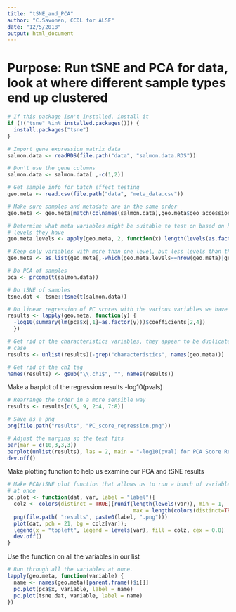 ```yaml
---
title: "tSNE_and_PCA"
author: "C.Savonen, CCDL for ALSF"
date: "12/5/2018"
output: html_document
---
```


# Purpose: Run tSNE and PCA for data, look at where different sample types end up clustered
```r
# If this package isn't installed, install it
if (!("tsne" %in% installed.packages())) {
  install.packages("tsne")
}
```

```r
# Import gene expression matrix data
salmon.data <- readRDS(file.path("data", "salmon.data.RDS"))

# Don't use the gene columns
salmon.data <- salmon.data[ ,-c(1,2)]
```

```r
# Get sample info for batch effect testing
geo.meta <- read.csv(file.path("data", "meta_data.csv"))

# Make sure samples and metadata are in the same order 
geo.meta <- geo.meta[match(colnames(salmon.data),geo.meta$geo_accession),]

# Determine what meta variables might be suitable to test on based on how many
# levels they have
geo.meta.levels <- apply(geo.meta, 2, function(x) length(levels(as.factor(x))))

# Keep only variables with more than one level, but less levels than there are samples
geo.meta <- as.list(geo.meta[,-which(geo.meta.levels==nrow(geo.meta)|geo.meta.levels==1)])
```

```r
# Do PCA of samples
pca <- prcomp(t(salmon.data))

# Do tSNE of samples
tsne.dat <- tsne::tsne(t(salmon.data))
```

```r
# Do linear regression of PC scores with the various variables we have
results <- lapply(geo.meta, function(y) {
  -log10(summary(lm(pca$x[,1]~as.factor(y)))$coefficients[2,4])
  })

# Get rid of the characteristics variables, they appear to be duplicates in our 
# case
results <- unlist(results)[-grep("characteristics", names(geo.meta))]

# Get rid of the ch1 tag
names(results) <- gsub("\\.ch1$", "", names(results))
```

Make a barplot of the regression results -log10(pvals)
```r
# Rearrange the order in a more sensible way
results <- results[c(5, 9, 2:4, 7:8)]

# Save as a png
png(file.path("results", "PC_score_regression.png"))

# Adjust the margins so the text fits
par(mar = c(10,3,3,3))
barplot(unlist(results), las = 2, main = "-log10(pval) for PCA Score Regression")
dev.off()
```

Make plotting function to help us examine our PCA and tSNE results
```r
# Make PCA/tSNE plot function that allows us to run a bunch of variables through
# at once
pc.plot <- function(dat, var, label = "label"){
  colz <- colors(distinct = TRUE)[runif(length(levels(var)), min = 1,
                                        max = length(colors(distinct=TRUE)))]
  png(file.path( "results", paste0(label, ".png")))
  plot(dat, pch = 21, bg = colz[var]);
  legend(x = "topleft", legend = levels(var), fill = colz, cex = 0.8)
  dev.off()
}
```

Use the function on all the variables in our list
```r
# Run through all the variables at once. 
lapply(geo.meta, function(variable) {
  name <- names(geo.meta)[parent.frame()$i[]]
  pc.plot(pca$x, variable, label = name)
  pc.plot(tsne.dat, variable, label = name)
})
```
